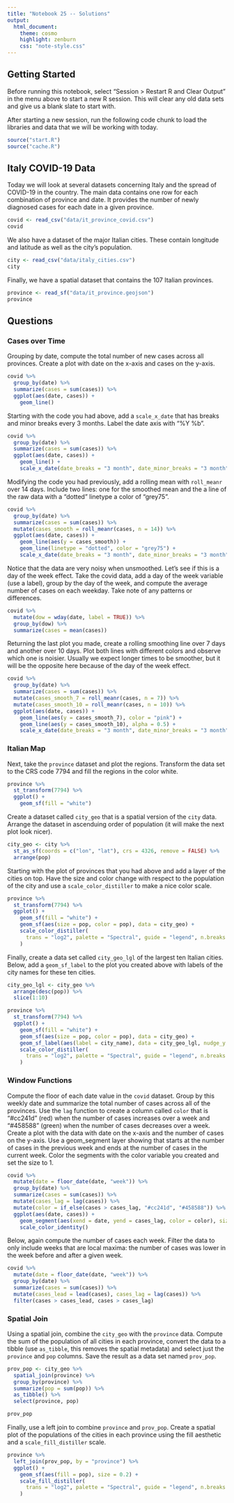 ```yaml
---
title: "Notebook 25 -- Solutions"
output:
  html_document:
    theme: cosmo
    highlight: zenburn
    css: "note-style.css"
---
```


## Getting Started

Before running this notebook, select "Session > Restart R and Clear Output" in
the menu above to start a new R session. This will clear any old data sets and
give us a blank slate to start with.

After starting a new session, run the following code chunk to load the
libraries and data that we will be working with today.

```r
source("start.R")
source("cache.R")
```

## Italy COVID-19 Data

Today we will look at several datasets concerning Italy and the spread of 
COVID-19 in the country. The main data contains one row for each combination of
province and date. It provides the number of newly diagnosed cases for each
date in a given province.

```r
covid <- read_csv("data/it_province_covid.csv")
covid
```

We also have a dataset of the major Italian cities. These contain longitude and
latitude as well as the city's population.

```r
city <- read_csv("data/italy_cities.csv")
city
```

Finally, we have a spatial dataset that contains the 107 Italian provinces.

```r
province <- read_sf("data/it_province.geojson")
province
```

## Questions

### Cases over Time

Grouping by date, compute the total number of new cases across all provinces.
Create a plot with date on the x-axis and cases on the y-axis.

```r
covid %>%
  group_by(date) %>%
  summarize(cases = sum(cases)) %>%
  ggplot(aes(date, cases)) +
    geom_line()
```

Starting with the code you had above, add a `scale_x_date` that has breaks and
minor breaks every 3 months. Label the date axis with "%Y %b".

```r
covid %>%
  group_by(date) %>%
  summarize(cases = sum(cases)) %>%
  ggplot(aes(date, cases)) +
    geom_line() +
    scale_x_date(date_breaks = "3 month", date_minor_breaks = "3 month", date_labels = "%Y %b")
```

Modifying the code you had previously, add a rolling mean with `roll_meanr` 
over 14 days. Include two lines: one for the smoothed mean and the a line of
the raw data with a "dotted" linetype a color of "grey75".

```r
covid %>%
  group_by(date) %>%
  summarize(cases = sum(cases)) %>%
  mutate(cases_smooth = roll_meanr(cases, n = 14)) %>%
  ggplot(aes(date, cases)) +
    geom_line(aes(y = cases_smooth)) +
    geom_line(linetype = "dotted", color = "grey75") +
    scale_x_date(date_breaks = "3 month", date_minor_breaks = "3 month", date_labels = "%Y %b")
```

Notice that the data are very noisy when unsmoothed. Let's see if this is a
day of the week effect. Take the covid data, add a day of the week variable
(use a label), group by the day of the week, and compute the average number of
cases on each weekday. Take note of any patterns or differences.

```r
covid %>%
  mutate(dow = wday(date, label = TRUE)) %>%
  group_by(dow) %>%
  summarize(cases = mean(cases))
```

Returning the last plot you made, create a rolling smoothing line over 7 days
and another over 10 days. Plot both lines with different colors and observe
which one is noisier. Usually we expect longer times to be smoother, but it will
be the opposite here because of the day of the week effect.

```r
covid %>%
  group_by(date) %>%
  summarize(cases = sum(cases)) %>%
  mutate(cases_smooth_7 = roll_meanr(cases, n = 7)) %>%
  mutate(cases_smooth_10 = roll_meanr(cases, n = 10)) %>%
  ggplot(aes(date, cases)) +
    geom_line(aes(y = cases_smooth_7), color = "pink") +
    geom_line(aes(y = cases_smooth_10), alpha = 0.5) +
    scale_x_date(date_breaks = "3 month", date_minor_breaks = "3 month", date_labels = "%Y %b")
```

### Italian Map

Next, take the `province` dataset and plot the regions. Transform the data set
to the CRS code 7794 and fill the regions in the color white. 

```r
province %>%
  st_transform(7794) %>%
  ggplot() +
    geom_sf(fill = "white")
```

Create a dataset called `city_geo` that is a spatial version of the `city` 
data. Arrange the dataset in ascenduing order of population (it will make the
next plot look nicer).

```r
city_geo <- city %>%
  st_as_sf(coords = c("lon", "lat"), crs = 4326, remove = FALSE) %>%
  arrange(pop)
```

Starting with the plot of provinces that you had above and add a layer of the
cities on top. Have the size and color change with respect to the population
of the city and use a `scale_color_distiller` to make a nice color scale.

```r
province %>%
  st_transform(7794) %>%
  ggplot() +
    geom_sf(fill = "white") +
    geom_sf(aes(size = pop, color = pop), data = city_geo) +
    scale_color_distiller(
      trans = "log2", palette = "Spectral", guide = "legend", n.breaks = 10
    )
```

Finally, create a data set called `city_geo_lgl` of the largest ten Italian
cities. Below, add a `geom_sf_label` to the plot you created above with labels
of the city names for these ten cities.

```r
city_geo_lgl <- city_geo %>%
  arrange(desc(pop)) %>%
  slice(1:10)

province %>%
  st_transform(7794) %>%
  ggplot() +
    geom_sf(fill = "white") +
    geom_sf(aes(size = pop, color = pop), data = city_geo) +
    geom_sf_label(aes(label = city_name), data = city_geo_lgl, nudge_y = 3e4) +
    scale_color_distiller(
      trans = "log2", palette = "Spectral", guide = "legend", n.breaks = 10
    )
```


### Window Functions

Compute the floor of each date value in the `covid` dataset. Group by this 
weekly date and summarize the total number of cases across all of the provinces.
Use the `lag` function to create a column called `color` that is "#cc241d" (red)
when the number of cases increases over a week and "#458588" (green) when the
number of cases decreases over a week. Create a plot with the data with date
on the x-axis and the number of cases on the y-axis. Use a geom_segment layer
showing that starts at the number of cases in the previous week and ends at 
the number of cases in the current week. Color the segments with the color
variable you created and set the size to 1.

```r
covid %>%
  mutate(date = floor_date(date, "week")) %>%
  group_by(date) %>%
  summarize(cases = sum(cases)) %>%
  mutate(cases_lag = lag(cases)) %>%
  mutate(color = if_else(cases > cases_lag, "#cc241d", "#458588")) %>%
  ggplot(aes(date, cases)) +
    geom_segment(aes(xend = date, yend = cases_lag, color = color), size = 1) +
    scale_color_identity()
```

Below, again compute the number of cases each week. Filter the data to only
include weeks that are local maxima: the number of cases was lower in the week
before and after a given week. 

```r
covid %>%
  mutate(date = floor_date(date, "week")) %>%
  group_by(date) %>%
  summarize(cases = sum(cases)) %>%
  mutate(cases_lead = lead(cases), cases_lag = lag(cases)) %>%
  filter(cases > cases_lead, cases > cases_lag)
```

### Spatial Join

Using a spatial join, combine the `city_geo` with the `province` data. Compute
the sum of the population of all cities in each province, convert the data to
a tibble (use `as_tibble`, this removes the spatial metadata) and select just
the `province` and `pop` columns. Save the result as a data set named
`prov_pop`.

```r
prov_pop <- city_geo %>%
  spatial_join(province) %>%
  group_by(province) %>%
  summarize(pop = sum(pop)) %>%
  as_tibble() %>%
  select(province, pop)

prov_pop
```

Finally, use a left join to combine `province` and `prov_pop`. Create a spatial
plot of the populations of the cities in each province using the fill aesthetic
and a `scale_fill_distiller` scale.

```r
province %>%
  left_join(prov_pop, by = "province") %>%
  ggplot() +
    geom_sf(aes(fill = pop), size = 0.2) +
    scale_fill_distiller(
      trans = "log2", palette = "Spectral", guide = "legend", n.breaks = 10
    )
```






